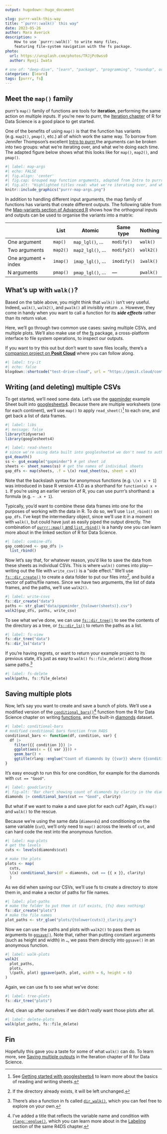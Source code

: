 ```yaml
---
output: hugodown::hugo_document

slug: purrr-walk-this-way
title: "`purrr::walk()` this way"
date: 2023-05-26
author: Mara Averick
description: >
    How to use `purrr::walk()` to write many files, 
    featuring file-system navigation with the fs package.
photo:
  url: https://unsplash.com/photos/TRJjPc0wss0
  author: Ryoji Iwata

# one of: "deep-dive", "learn", "package", "programming", "roundup", or "other"
categories: [learn] 
tags: [purrr, fs]
---
```


<!--
TODO:
* [x] Look over / edit the post's title in the yaml
* [x] Edit (or delete) the description; note this appears in the Twitter card
* [x] Pick category and tags (see existing with `hugodown::tidy_show_meta()`)
* [x] Find photo & update yaml metadata
* [x] Create `thumbnail-sq.jpg`; height and width should be equal
* [x] Create `thumbnail-wd.jpg`; width should be >5x height
* [x] `hugodown::use_tidy_thumbnails()`
* [ ] Add intro sentence, e.g. the standard tagline for the package
* [ ] `usethis::use_tidy_thanks()`
-->

## Meet the `map()` family

purrr's `map()` family of functions are tools for **iteration**, performing the same action on multiple inputs.
If you're new to purrr, the [Iteration chapter](https://r4ds.had.co.nz/iteration.html#iteration) of R for Data Science is a good place to get started.

One of the benefits of using `map()` is that the function has variants (e.g. `map2()`, `pmap()`, etc.) all of which work the same way.
To borrow from Jennifer Thompson's excellent [Intro to purrr](https://github.com/jenniferthompson/RLadiesIntroToPurrr),the arguments can be broken into two groups: what we're iterating over, and what we're doing each time.
The adapted figure below shows what this looks like for `map()`, `map2()`, and `pmap()`.

```r
#| label: map-args
#| echo: FALSE
#| fig.align: 'center'
#| fig.cap: Grouped map function arguments, adapted from Intro to purrr by Jennifer Thompson
#| fig.alt: "Highlighted titles read: what we're iterating over, and what we're doing each time. For map(.x = , .f = ) .x is what we're iterating over and .f is what we're doing each time. For map2(.x = , .y = , .f = ) .x and .y are what we're iterating over and .f is what we're doing each time. For pmap(.l = list(), .f = ) .l is what we're iterating over and .f is what we're doing each time."
knitr::include_graphics("purrr-map-args.png")
```

In addition to handling different input arguments, the map family of functions has variants that create different outputs.
The following table from the [Map-variants section of Advanced R](https://adv-r.hadley.nz/functionals.html#map-variants) shows how the orthogonal inputs and outputs can be used to organise the variants into a matrix:

|                       | List     | Atomic            | Same type   | Nothing   |
|-----------------------|----------|-------------------|-------------|-----------|
| One argument          | `map()`  | `map_lgl()`, ...  | `modify()`  | `walk()`  |
| Two arguments         | `map2()` | `map2_lgl()`, ... | `modify2()` | `walk2()` |
| One argument + index  | `imap()` | `imap_lgl()`, ... | `imodify()` | `iwalk()` |
| N arguments           | `pmap()` | `pmap_lgl()`, ... | ---         | `pwalk()` |


## What's up with `walk()`?

Based on the table above, you might think that `walk()` isn't very useful.
Indeed, `walk()`, `walk2()`, and `pwalk()` all invisibly return `.x`.
However, they come in handy when you want to call a function for its ***side effects*** rather than its return value.

Here, we'll go through two common use cases: saving multiple CSVs, and multiple plots.
We'll also make use of the [fs](https://fs.r-lib.org/) package, a cross-platform interface to file system operations, to inspect our outputs.

If you want to try this out but don't want to save files locally, there's a [companion project on **Posit Cloud**](https://posit.cloud/content/5983147) where you can follow along.

```r
#| label: try-it
#| echo: false
blogdown::shortcode("test-drive-cloud", url = "https://posit.cloud/content/5983147")
```

## Writing (and deleting) multiple CSVs

To get started, we'll need some data.
Let's use the [gapminder](https://googlesheets4.tidyverse.org/reference/gs4_examples.html) example Sheet built into [googlesheets4](https://googlesheets4.tidyverse.org/).
Because there are multiple worksheets (one for each continent), we'll use `map()` to apply `read_sheet()`[^1] to each one, and get back a list of data frames.

```r
#| label: libs
#| message: false
library(tidyverse)
library(googlesheets4)
```

```r
#| label: read-sheets
# since we're using data built into googlesheets4 we don't need to auth
gs4_deauth()
ss <- gs4_example("gapminder") # get sheet id
sheets <- sheet_names(ss) # get the names of individual sheets
gap_dfs <- map(sheets, .f = \(x) read_sheet(ss, sheet = x))
```

Note that the backslash syntax for anonymous functions (e.g. `\(x) x + 1`) was introduced in base R version 4.1.0 as a shorthand for `function(x) x + 1`. If you're using an earlier version of R, you can use purrr's shorthand: a formula  (e.g. `~ .x + 1`).

Typically, you'd want to combine these data frames into one for the purposes of working with the data in R.
To do so, we'll use `list_rbind()` on `gap_dfs`.
I've kept the intermediary object, since we'll use it in a moment with `walk()`, but could have just as easily piped the output directly.
The combination of [`purrr::map()` and `list_rbind()`](https://r4ds.hadley.nz/iteration.html?#purrrmap-and-list_rbind) is a handy one you can learn more about in the linked section of R for Data Science.

```r
#| label: combine-dfs
gap_combined <- gap_dfs |>
  list_rbind()
```

Now let's say that, for whatever reason, you'd like to save the data from these sheets as individual CSVs.
This is where `walk()` comes into play---writing out the file with `write_csv()` is a "side effect." We'll use [`fs::dir_create()`](https://fs.r-lib.org/reference/create.html) to create a data folder to put our files into[^2], and build a vector of paths/file names.
Since we have two arguments, the list of data frames, and the paths, we'll use `walk2()`.

```r
#| label: write-csvs
fs::dir_create("data")
paths <- str_glue("data/gapminder_{tolower(sheets)}.csv")
walk2(gap_dfs, paths, write_csv)
```

To see what we've done, we can use [`fs::dir_tree()`](https://fs.r-lib.org/reference/dir_tree.html) to see the contents of the directory as a tree, or [`fs::dir_ls()`](https://fs.r-lib.org/reference/dir_ls.html) to return the paths as a list.

```r
#| label: fs-view
fs::dir_tree("data")
fs::dir_ls("data")
```

If you're having regrets, or want to return your example project to its previous state, it's just as easy to `walk()` `fs::file_delete()` along those same paths.[^3]

```r
#| label: fs-delete
walk(paths, fs::file_delete)
```

## Saving multiple plots

Now, let's say you want to create and save a bunch of plots.
We'll use a modified version of the [`conditional_bars()`](https://r4ds.hadley.nz/functions.html#combining-with-other-tidyverse)[^4] function from the R for Data Science chapter on writing [functions](https://r4ds.hadley.nz/functions.html), and the built-in [diamonds](https://ggplot2.tidyverse.org/reference/diamonds.html) dataset.

```r
#| label: conditional-bars
# modified conditional bars function from R4DS
conditional_bars <- function(df, condition, var) {
  df |>
    filter({{ condition }}) |>
    ggplot(aes(x = {{ var }})) +
    geom_bar() +
    ggtitle(rlang::englue("Count of diamonds by {{var}} where {{condition}}"))
}
```

It's easy enough to run this for one condition, for example for the diamonds with `cut == "Good"`.

```r
#| label: goodclarity
#| fig-alt: "Bar chart showing count of diamonds by clarity in the diamonds dataset where the cut == Good."
diamonds |> conditional_bars(cut == "Good", clarity)
```

But what if we want to make a and save plot for each cut?
Again, it's `map()` and `walk()` to the rescue.

Because we're using the same data (`diamonds`) and conditioning on the same variable (`cut`), we'll only need to `map()` across the levels of `cut`, and can hard code the rest into the anonymous function.

```r
#| label: map-plots
# get the levels
cuts <- levels(diamonds$cut)

# make the plots
plots <- map(
  cuts, 
  \(x) conditional_bars(df = diamonds, cut == {{ x }}, clarity)
  )
```

As we did when saving our CSVs, we'll use fs to create a directory to store them in, and make a vector of paths for file names.

```r
#| label: plot-paths
# make the folder to put them it (if exists, {fs} does nothing)
fs::dir_create("plots")
# make the file names
plot_paths <- str_glue("plots/{tolower(cuts)}_clarity.png")
```

Now we can use the paths and plots with `walk2()` to pass them as arguments to [`ggsave()`](https://ggplot2.tidyverse.org/reference/ggsave.html).
Note that, rather than putting constant arguments (such as height and width) in `…`, we pass them directly into `ggsave()` in an anonymous function.

```r
#| label: walk-plots
walk2(
  plot_paths,
  plots,
  \(path, plot) ggsave(path, plot, width = 6, height = 6)
)
```

Again, we can use fs to see what we've done:

```r
#| label: tree-plots
fs::dir_tree("plots")
```

And, clean up after ourselves if we didn't *really* want those plots after all.

```r
#| label: delete-plots
walk(plot_paths, fs::file_delete)
```

## Fin

Hopefully this gave you a taste for some of what `walk()` can do.
To learn more, see [Saving multiple outputs](https://r4ds.hadley.nz/iteration.html#saving-multiple-outputs) in the Iteration chapter of R for Data Science.

[^1]: See [Getting started with googlesheets4](https://googlesheets4.tidyverse.org/articles/googlesheets4.html) to learn more about the basics of reading and writing sheets.

[^2]: If the directory already exists, it will be left unchanged.

[^3]: There's also a function in fs called [`dir_walk()`](https://fs.r-lib.org/reference/dir_ls.html), which you can feel free to explore on your own.

[^4]: I've added a title that reflects the variable name and condition with [`rlang::englue()`](https://rlang.r-lib.org/reference/englue.html), which you can learn more about in the [Labeling](https://r4ds.hadley.nz/functions.html#labeling) section of the same R4DS chapter.

